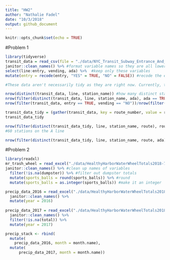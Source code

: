 ```yaml
---
title: "HW2"
author: "Nathalie Fadel"
date: "10/3/2018"
output: github_document
---
```


```r
knitr::opts_chunk$set(echo = TRUE)
```

#Problem 1
```r
library(tidyverse)
transit_data = read_csv(file = "./data/NYC_Transit_Subway_Entrance_And_Exit_Data.csv") %>% #data import
janitor::clean_names() %>% #format variable names so they are all lowercase snake
select(line:entry, vending, ada) %>%  #keep only these variables
mutate(entry = recode(entry, "YES" = TRUE, "NO" = FALSE)) #recode the entry variable

#These data aren't necessarily tidy as they are right now. Currently, there are 19 variables (columns) and 1868 rows. The variable names are all formatted the same way and some variables have been discarded, but the routes 1-11 variables don't say much about the dataset unless you already know that the more routes the station services, the more columns that station will have filled in. This is not a good way of organizing and expressing this data. 

nrow(distinct(transit_data, line, station_name)) #how many distinct stations are there? 465.
nrow(filter(distinct(transit_data, line, station_name, ada), ada == TRUE)) #how many stations are ada compliant? 84.
nrow(filter(transit_data, entry == TRUE, vending == "NO"))/nrow(filter(transit_data, vending == "NO")) #proportion of stations with entry but no vending machine = 0.377

transit_data_tidy = (gather(transit_data, key = route_number, value = route, route1:route11)) #new dataframe where route number and route name are two variables
transit_data_tidy

nrow(filter(distinct(transit_data_tidy, line, station_name, route), route == "A"))
#60 stations on the A line

nrow(filter(distinct(transit_data_tidy, line, station_name, route, ada), route == "A", ada == TRUE)) #of those 60, only 17 are ADA compliant. SAD!
```

#Problem 2
```r
library(readxl)
mr_trash_wheel = read_excel("./data/HealthyHarborWaterWheelTotals2018-7-28.xlsx", "Mr. Trash Wheel", range = "A2:N338") %>% #import mr trash wheel datasheet from cell A2 to N258
janitor::clean_names() %>% #clean up names of variables
  filter(!is.na(dumpster)) %>% #filter out dumpster totals
  mutate(sports_balls = round(sports_balls)) %>% #round 
  mutate(sports_balls = as.integer(sports_balls)) #make it an integer

precip_data_2016 = read_excel("./data/HealthyHarborWaterWheelTotals2018-7-28.xlsx", "2016 Precipitation", range = "A2:B14") %>%
  janitor::clean_names() %>%
  mutate(year = 2016)
  
precip_data_2017 = read_excel("./data/HealthyHarborWaterWheelTotals2018-7-28.xlsx", "2017 Precipitation", range = "A2:B14") %>%
  janitor::clean_names() %>%
  filter(!is.na(total)) %>%
  mutate(year = 2017)

precip_stack <- rbind(
  mutate(
    precip_data_2016, month = month.name), 
  mutate(
      precip_data_2017, month = month.name))





```